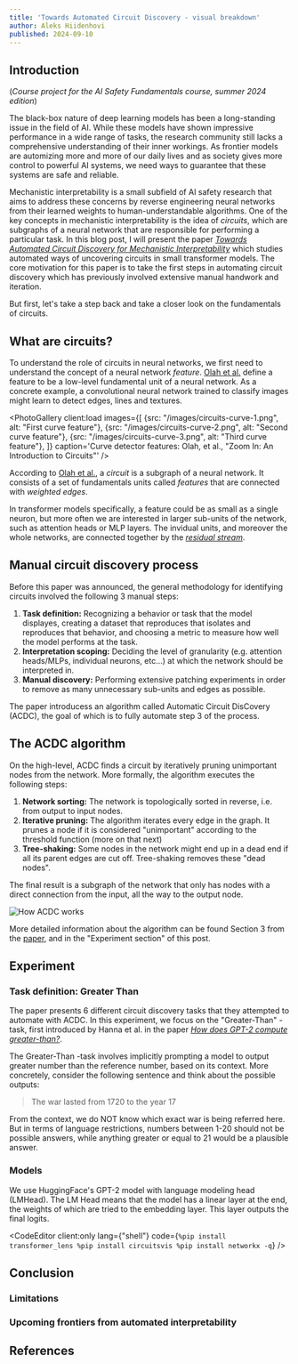 ```yaml
---
title: 'Towards Automated Circuit Discovery - visual breakdown'
author: Aleks Hiidenhovi
published: 2024-09-10
---
```



## Introduction

(*Course project for the AI Safety Fundamentals course, summer 2024 edition*)

The black-box nature of deep learning models has been a long-standing issue in the field of AI. While these models have shown impressive performance in a wide range of tasks, the research community still lacks a comprehensive understanding of their inner workings. As frontier models are automizing more and more of our daily lives and as society gives more control to powerful AI systems, we need ways to guarantee that these systems are safe and reliable. 

Mechanistic interpretability is a small subfield of AI safety research that aims to address these concerns by reverse engineering neural networks from their learned weights to human-understandable algorithms. One of the key concepts in mechanistic interpretability is the idea of *circuits*, which are subgraphs of a neural network that are responsible for performing a particular task. In this blog post, I will present the paper [*Towards Automated Circuit Discovery for Mechanistic Interpretability*](https://arxiv.org/pdf/2304.14997) which studies automated ways of uncovering circuits in small transformer models. The core motivation for this paper is to take the first steps in automating circuit discovery which has previously involved extensive manual handwork and iteration.

But first, let's take a step back and take a closer look on the fundamentals of circuits.

## What are circuits?
To understand the role of circuits in neural networks, we first need to understand the concept of a neural network *feature*. [Olah et al.](https://distill.pub/2020/circuits/zoom-in) define a feature to be a low-level fundamental unit of a neural network. As a concrete example, a convolutional neural network trained to classify images might learn to detect edges, lines and textures.

<PhotoGallery client:load images={[
  {src: "/images/circuits-curve-1.png", alt: "First curve feature"},
  {src: "/images/circuits-curve-2.png", alt: "Second curve feature"},
  {src: "/images/circuits-curve-3.png", alt: "Third curve feature"},
]} caption='Curve detector features: Olah, et al., "Zoom In: An Introduction to Circuits"' />

According to [Olah et al.](https://distill.pub/2020/circuits/zoom-in), a *circuit* is a subgraph of a neural network. It consists of a set of fundamentals units called *features* that are connected with *weighted edges*.

In transformer models specifically, a feature could be as small as a single neuron, but more often we are interested in larger sub-units of the network, such as attention heads or MLP layers. The invidual units, and moreover the whole networks, are connected together by the [*residual stream*](https://transformer-circuits.pub/2021/framework/index.html#residual-comms).


## Manual circuit discovery process
Before this paper was announced, the general methodology for identifying circuits involved the following 3 manual steps:
1. **Task definition:** Recognizing a behavior or task that the model displayes, creating a dataset that reproduces that isolates and reproduces that behavior, and choosing a metric to measure how well the model performs at the task.
2. **Interpretation scoping:** Deciding the level of granularity (e.g. attention heads/MLPs, individual neurons, etc...) at which the network should be interpreted in.
3. **Manual discovery:** Performing extensive patching experiments in order to remove as many unnecessary sub-units and edges as possible.

The paper introducess an algorithm called Automatic Circuit DisCovery (ACDC), the goal of which is to fully automate step 3 of the process.

## The ACDC algorithm
On the high-level, ACDC finds a circuit by iteratively pruning unimportant nodes from the network. More formally, the algorithm executes the following steps:
1. **Network sorting:** The network is topologically sorted in reverse, i.e. from output to input nodes.
2. **Iterative pruning:** The algorithm iterates every edge in the graph. It prunes a node if it is considered "unimportant" according to the threshold function (more on that next)
3. **Tree-shaking:** Some nodes in the network might end up in a dead end if all its parent edges are cut off. Tree-shaking removes these "dead nodes".

The final result is a subgraph of the network that only has nodes with a direct connection from the input, all the way to the output node.

![How ACDC works](https://drive.google.com/uc?id=1_UQWmoVuE61pC-PodD3SihNU7CnqzR3L)

More detailed information about the algorithm can be found Section 3 from the [paper](https://arxiv.org/pdf/2304.14997), and in the "Experiment section" of this post.

## Experiment

### Task definition: Greater Than
The paper presents 6 different circuit discovery tasks that they attempted to automate with ACDC. In this experiment, we focus on the "Greater-Than" -task, first introduced by Hanna et al. in the paper [*How does GPT-2 compute greater-than?*](https://arxiv.org/pdf/2305.00586).

The Greater-Than -task involves implicitly prompting a model to output greater number than the reference number, based on its context. More concretely, consider the following sentence and think about the possible outputs:

> The war lasted from 1720 to the year 17

From the context, we do NOT know which exact war is being referred here. But in terms of language restrictions, numbers between 1-20 should not be possible answers, while anything greater or equal to 21 would be a plausible answer.

### Models
We use HuggingFace's GPT-2 model with language modeling head (LMHead). The LM Head means that the model has a linear layer at the end, the weights of which are tried to the embedding layer. This layer outputs the final logits.

<CodeEditor client:only lang={"shell"} code={`%pip install transformer_lens
%pip install circuitsvis
%pip install networkx -q`} />

## Conclusion

### Limitations

### Upcoming frontiers from automated interpretability

## References